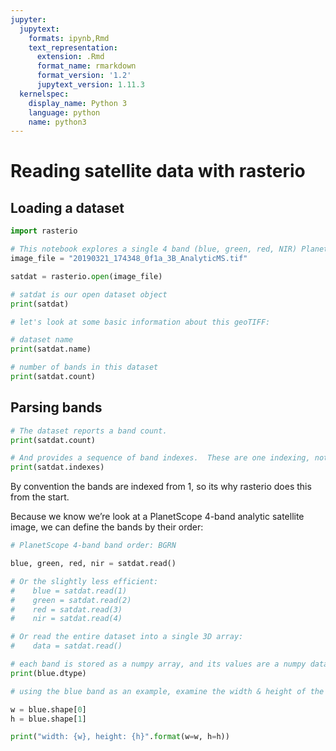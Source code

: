 ```yaml
---
jupyter:
  jupytext:
    formats: ipynb,Rmd
    text_representation:
      extension: .Rmd
      format_name: rmarkdown
      format_version: '1.2'
      jupytext_version: 1.11.3
  kernelspec:
    display_name: Python 3
    language: python
    name: python3
---
```


# Reading satellite data with rasterio


## Loading a dataset

```python
import rasterio

# This notebook explores a single 4 band (blue, green, red, NIR) PlanetScope scene in a UTM projection.
image_file = "20190321_174348_0f1a_3B_AnalyticMS.tif"

satdat = rasterio.open(image_file)
```

```python
# satdat is our open dataset object
print(satdat)

# let's look at some basic information about this geoTIFF:

# dataset name
print(satdat.name)

# number of bands in this dataset
print(satdat.count)
```

## Parsing bands

```python
# The dataset reports a band count.
print(satdat.count)

# And provides a sequence of band indexes.  These are one indexing, not zero indexing like Numpy arrays.
print(satdat.indexes)
```

By convention the bands are indexed from 1, so its why rasterio does this from the start.


Because we know we're look at a PlanetScope 4-band analytic satellite image, we can define the bands by their order:

```python
# PlanetScope 4-band band order: BGRN

blue, green, red, nir = satdat.read()

# Or the slightly less efficient:
#    blue = satdat.read(1)
#    green = satdat.read(2)
#    red = satdat.read(3)
#    nir = satdat.read(4)

# Or read the entire dataset into a single 3D array:
#    data = satdat.read()
```

```python
# each band is stored as a numpy array, and its values are a numpy data type
print(blue.dtype)
```

```python
# using the blue band as an example, examine the width & height of the image (in pixels)

w = blue.shape[0]
h = blue.shape[1]

print("width: {w}, height: {h}".format(w=w, h=h))
```
